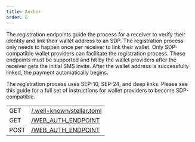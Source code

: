 ```yaml
---
title: Anchor
order: 6
---
```



The registration endpoints guide the process for a receiver to verify their identity and link their wallet address to an SDP. The registration process only needs to happen once per receiver to link their wallet. Only SDP-compatible wallet providers can facilitate the registration process. These endpoints must be supported and hit by the wallet providers after the receiver gets the initial SMS invite. After the wallet address is successfully linked, the payment automatically begins.

The registration process uses SEP-10, SEP-24, and deep links. Please see this guide for a full set of instructions for wallet providers to become SDP-compatible.

<EndpointsTable title="Endpoints">

| | |
| --- | --------------------- |
| GET | [/.well-known/stellar.toml](../stellar-toml.api.mdx) |
| GET | [/WEB_AUTH_ENDPOINT](../get-sep-10-challenge-transaction.api.mdx) |
| POST | [/WEB_AUTH_ENDPOINT](../post-sep-10-challenge-transaction.api.mdx) |

</EndpointsTable>